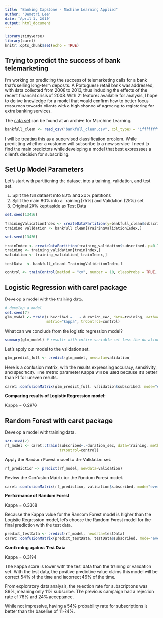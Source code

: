 ```yaml
---
title: "Banking Capstone - Machine Learning Applied"
author: "Demetri Lee"
date: "April 1, 2019"
output: html_document
---
```


```r
library(tidyverse)
library(caret)
knitr::opts_chunk$set(echo = TRUE)
```

## Trying to predict the success of bank telemarketing

I'm working on predicting the success of telemarketing calls for a bank that's 
selling long-term deposits. A Portuguese retail bank was addressed, with data 
collected from 2008 to 2013, thus including the effects of the recent 
financial crisis of 2008. With 21 features available for analysis, I hope to 
derive knowledge for a model that would confirm how to better focus resources 
towards clients with a high chance of agreeing to registering for extra 
banking services. 

The [data set](https://archive.ics.uci.edu/ml/datasets/Bank+Marketing) can be 
found at an archive for Marchine Learning.

```r
bankfull_clean <- read_csv("bankfull_clean.csv", col_types = "ifffffffffiiiifdddddf")
```


I will be treating this as a supervised classification problem. While 
predicting whether a customer will subscribe to a new service, I need to find 
the main predictors while developing a model that best expressses a client's 
decision for subscribing. 

## Set Up Model Parameters

Let's start with partitioning the dataset into a training, validation, and 
test set.

1. Split the full dataset into 80% and 20% partitions
2. Split the main 80% into a Training (75%) and Validation (25%) set
3. Original 20% kept aside as Test Data

```r
set.seed(13456)

TrainingValidationIndex <- createDataPartition(y=bankfull_clean$subscribed, p=0.80, list=FALSE)
training_validation <- bankfull_clean[TrainingValidationIndex,]

set.seed(13456)

trainIndex <- createDataPartition(training_validation$subscribed, p=0.75, list=FALSE)
training <- training_validation[trainIndex,]
validation <- training_validation[-trainIndex,]

testData  <- bankfull_clean[-TrainingValidationIndex,]

control <- trainControl(method = "cv", number = 10, classProbs = TRUE, verboseIter = TRUE)
```


## Logistic Regression with caret package

Develop a model with the training data. 

```r
# develop a model
set.seed(7)
glm_model <- train(subscribed ~ . - duration_sec, data=training, method="glm", na.action=na.omit, 
                   metric="Kappa", trControl=control)
```


What can we conclude from the logistic regression model? 

```r
summary(glm_model) # results with entire variable set less the duration of last call
```


Let's apply our model to the validation set.

```r
glm_predict_full <- predict(glm_model, newdata=validation)
```


Here is a confusion matrix, with the results expressing accuracy, sensitivity, 
and specificity. The metric parameter Kappa will be used because it's better 
than F1 for uneven results.

```r
caret::confusionMatrix(glm_predict_full, validation$subscribed, mode="everything", positive="yes") 
```

**Comparing results of Logistic Regression model:**

Kappa = 0.2976


## Random Forest with caret package

Develop a model with training data.

```r
set.seed(7)
rf_model <- caret::train(subscribed~.-duration_sec, data=training, method="rf", metric="Kappa", 
                         trControl=control)
```


Apply the Random Forest model to the Validation set.

```r
rf_prediction <- predict(rf_model, newdata=validation)
```


Review the Confusion Matrix for the Random Forest model.

```r
caret::confusionMatrix(rf_prediction, validation$subscribed, mode="everything", positive="yes")
```


**Performance of Random Forest**

Kappa = 0.3308

Because the Kappa value for the Random Forest model is higher than the Logistic 
Regression model, let's choose the Random Forest model for the final prediction 
with the test data.

```r
predict_testData <- predict(rf_model, newdata=testData)
caret::confusionMatrix(predict_testData, testData$subscribed, mode="everything", positive="yes")
```


**Confirming against Test Data**

Kappa = 0.3194

The Kappa score is lower with the test data than the training or validation 
set. With the test data, the positive predictive value claims this model will 
be correct 54% of the time and incorrect 46% of the time.

From exploratory data analysis, the rejection rate for subscriptions was 89%, 
meaning only 11% subscribe. The previous campaign had a rejection rate of 76%
and 24% acceptance.

While not impressive, having a 54% probability rate for subscriptions is 
better than the baseline of 11-24%.

